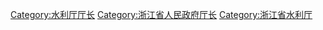 [[Category:水利厅厅长|Category:水利厅厅长]]
[[Category:浙江省人民政府厅长|Category:浙江省人民政府厅长]]
[[Category:浙江省水利厅|Category:浙江省水利厅]]